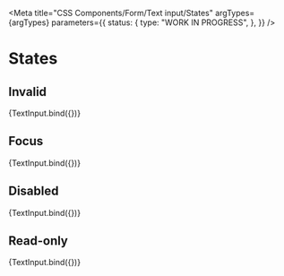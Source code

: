 
<Meta
  title="CSS Components/Form/Text input/States"
  argTypes={argTypes}
  parameters={{
    status: {
      type: "WORK IN PROGRESS",
    },
  }}
/>

# States

## Invalid

<Canvas>
  <Story name="Invalid" args={{ ...defaultArgs, invalid: true }}>
    {TextInput.bind({})}
  </Story>
</Canvas>

## Focus

<Canvas>
  <Story name="Focus" args={{ ...defaultArgs, focus: true }}>
    {TextInput.bind({})}
  </Story>
</Canvas>

## Disabled

<Canvas>
  <Story name="Disabled" args={{ ...defaultArgs, disabled: true }}>
    {TextInput.bind({})}
  </Story>
</Canvas>

## Read-only

<Canvas>
  <Story name="Read-only" args={{ ...defaultArgs, readOnly: true }}>
    {TextInput.bind({})}
  </Story>
</Canvas>
